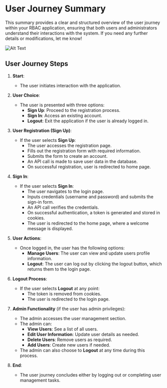 
<Meta title="User-Journey" />

# User Journey Summary

This summary provides a clear and structured overview of the user journey within your RBAC application, ensuring that both users and administrators understand their interactions with the system. If you need any further details or modifications, let me know!

![Alt Text](https://raw.githubusercontent.com/vivekkv178/cdn/main/rbac/User_Journey.png)

## User Journey Steps

1. **Start**:

   - The user initiates interaction with the application.

2. **User Choice**:

   - The user is presented with three options:
     - **Sign Up**: Proceed to the registration process.
     - **Sign In**: Access an existing account.
     - **Logout**: Exit the application if the user is already logged in.

3. **User Registration (Sign Up)**:

   - If the user selects **Sign Up**:
     - The user accesses the registration page.
     - Fills out the registration form with required information.
     - Submits the form to create an account.
     - An API call is made to save user data in the database.
     - On successful registration, user is redirected to home page.

4. **Sign In**:

   - If the user selects **Sign In**:
     - The user navigates to the login page.
     - Inputs credentials (username and password) and submits the sign-in form.
     - An API call verifies the credentials.
     - On successful authentication, a token is generated and stored in cookies.
     - The user is redirected to the home page, where a welcome message is displayed.

5. **User Actions**:

   - Once logged in, the user has the following options:
     - **Manage Users**: The user can view and update users profile information.
     - **Logout**: The user can log out by clicking the logout button, which returns them to the login page.

6. **Logout Process**:

   - If the user selects **Logout** at any point:
     - The token is removed from cookies.
     - The user is redirected to the login page.

7. **Admin Functionality** (if the user has admin privileges):

   - The admin accesses the user management section.
   - The admin can:
     - **View Users**: See a list of all users.
     - **Edit User Information**: Update user details as needed.
     - **Delete Users**: Remove users as required.
     - **Add Users**: Create new users if needed.
   - The admin can also choose to **Logout** at any time during this process.

8. **End**:
   - The user journey concludes either by logging out or completing user management tasks.

